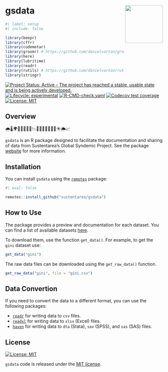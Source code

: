 # gsdata <a href = "https://sustentarea.github.io/gsdata/"><img src = "man/figures/hex-logo.png" align="right" width="120" /></a>

```r
#| label: setup
#| include: false

library(beepr)
library(cffr)
library(codemetar)
library(groomr) # https://github.com/danielvartan/groomr
library(here)
library(lubritime)
library(readr)
library(rutils) # https://github.com/danielvartan/rutils
library(stringr)
```

<!-- badges: start -->
[![Project Status: Active – The project has reached a stable, usable state and is being actively developed.](https://www.repostatus.org/badges/latest/active.svg)](https://www.repostatus.org/#active)
[![Lifecycle: experimental](https://img.shields.io/badge/lifecycle-experimental-orange.svg)](https://lifecycle.r-lib.org/articles/stages.html#experimental)
[![R-CMD-check.yaml](https://github.com/sustentarea/gsdata/actions/workflows/check-standard.yaml/badge.svg)](https://github.com/sustentarea/gsdata/actions/workflows/check-standard.yaml)
[![Codecov test coverage](https://codecov.io/gh/sustentarea/gsdata/graph/badge.svg?token=3NboIwx7uo)](https://codecov.io/gh/sustentarea/gsdata)
[![License: MIT](https://img.shields.io/badge/license-MIT-green)](https://choosealicense.com/licenses/mit/)
<!-- badges: end -->

## Overview

🌧️🌡️🌍👶📆🇧🇷🧮📉🌾🌱🍚🌽🚜🌳💧☀️🌦️📈

`gsdata` is an R package designed to facilitate the documentation and sharing of data from Sustentarea's Global Syndemic Project. See the package [website](https://sustentarea.github.io/gsdata/) for more information.

## Installation

You can install `gsdata` using the [`remotes`](https://github.com/r-lib/remotes) package:

``` r
#| eval: false

remotes::install_github("sustentarea/gsdata")
```

## How to Use

The package provides a preview and documentation for each dataset. You can find a list of available datasets [here](https://sustentarea.github.io/gsdata/reference/index.html).

To download them, use the function `get_data()`. For example, to get the `gini` dataset use:

``` r
get_data("gini")
```

The raw data files can be downloaded using the `get_raw_data()` function.

``` r
get_raw_data("gini", file = "gini.csv")
```

## Data Convertion

If you need to convert the data to a different format, you can use the following packages:

- [`readr`](https://readr.tidyverse.org/) for writing data to `csv` files.
- [`readxl`](https://readxl.tidyverse.org/) for writing data to `xlsx` (Excel) files.
- [`haven`](https://haven.tidyverse.org/) for writing data to `dta` (Stata), `sav` (SPSS), and `sas` (SAS) files.

## License

[![License:
MIT](https://img.shields.io/badge/license-MIT-green)](https://opensource.org/license/mit/)

`gsdata` code is released under the [MIT license](https://opensource.org/license/mit/).
